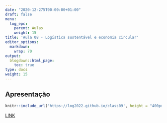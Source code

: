 ```yaml
---
date: "2020-12-275T00:00:00+01:00"
draft: false
menu:
  log_epc:
    parent: Aulas
    weight: 15
title: 'Aula 08 - Logística sustentável e economia circular'
editor_options: 
  markdown: 
    wrap: 70
output: 
  blogdown::html_page:
    toc: true
type: docs
weight: 15
---
```


## Apresentação

```r
knitr::include_url('https://log2022.github.io/class09', height = "400px")
```

[LINK](https://log2022.github.io/class09)


